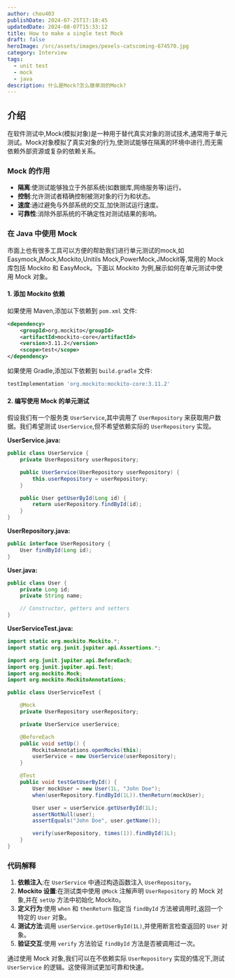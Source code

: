 ```yaml
---
author: chou403
publishDate: 2024-07-25T17:18:45
updatedDate: 2024-08-07T15:33:12
title: How to make a single test Mock
draft: false
heroImage: /src/assets/images/pexels-catscoming-674570.jpg
category: Interview
tags:
  - unit test
  - mock
  - java
description: 什么是Mock?怎么做单测的Mock?
---
```


## 介绍

在软件测试中,Mock(模拟对象)是一种用于替代真实对象的测试技术,通常用于单元测试。Mock对象模拟了真实对象的行为,使测试能够在隔离的环境中进行,而无需依赖外部资源或复杂的依赖关系。

### Mock 的作用

- **隔离**:使测试能够独立于外部系统(如数据库,网络服务等)运行。
- **控制**:允许测试者精确控制被测对象的行为和状态。
- **速度**:通过避免与外部系统的交互,加快测试运行速度。
- **可靠性**:消除外部系统的不确定性对测试结果的影响。

### 在 Java 中使用 Mock

市面上也有很多工具可以方便的帮助我们进行单元测试的mock,如Easymock,jMock,Mockito,Unitils Mock,PowerMock,JMockit等,常用的 Mock 库包括 Mockito 和 EasyMock。下面以 Mockito 为例,展示如何在单元测试中使用 Mock 对象。

#### 1. 添加 Mockito 依赖

如果使用 Maven,添加以下依赖到 `pom.xml` 文件:

```xml
<dependency>
    <groupId>org.mockito</groupId>
    <artifactId>mockito-core</artifactId>
    <version>3.11.2</version>
    <scope>test</scope>
</dependency>
```

如果使用 Gradle,添加以下依赖到 `build.gradle` 文件:

```groovy
testImplementation 'org.mockito:mockito-core:3.11.2'
```

#### 2. 编写使用 Mock 的单元测试

假设我们有一个服务类 `UserService`,其中调用了 `UserRepository` 来获取用户数据。我们希望测试 `UserService`,但不希望依赖实际的 `UserRepository` 实现。

**UserService.java:**

```java
public class UserService {
    private UserRepository userRepository;

    public UserService(UserRepository userRepository) {
        this.userRepository = userRepository;
    }

    public User getUserById(Long id) {
        return userRepository.findById(id);
    }
}
```

**UserRepository.java:**

```java
public interface UserRepository {
    User findById(Long id);
}
```

**User.java:**

```java
public class User {
    private Long id;
    private String name;

    // Constructor, getters and setters
}
```

**UserServiceTest.java:**

```java
import static org.mockito.Mockito.*;
import static org.junit.jupiter.api.Assertions.*;

import org.junit.jupiter.api.BeforeEach;
import org.junit.jupiter.api.Test;
import org.mockito.Mock;
import org.mockito.MockitoAnnotations;

public class UserServiceTest {

    @Mock
    private UserRepository userRepository;

    private UserService userService;

    @BeforeEach
    public void setUp() {
        MockitoAnnotations.openMocks(this);
        userService = new UserService(userRepository);
    }

    @Test
    public void testGetUserById() {
        User mockUser = new User(1L, "John Doe");
        when(userRepository.findById(1L)).thenReturn(mockUser);

        User user = userService.getUserById(1L);
        assertNotNull(user);
        assertEquals("John Doe", user.getName());

        verify(userRepository, times(1)).findById(1L);
    }
}
```

### 代码解释

1. **依赖注入**:在 `UserService` 中通过构造函数注入 `UserRepository`。
2. **Mockito 设置**:在测试类中使用 `@Mock` 注解声明 `UserRepository` 的 Mock 对象,并在 `setUp` 方法中初始化 Mockito。
3. **定义行为**:使用 `when` 和 `thenReturn` 指定当 `findById` 方法被调用时,返回一个特定的 `User` 对象。
4. **测试方法**:调用 `userService.getUserById(1L)`,并使用断言检查返回的 `User` 对象。
5. **验证交互**:使用 `verify` 方法验证 `findById` 方法是否被调用过一次。

通过使用 Mock 对象,我们可以在不依赖实际 `UserRepository` 实现的情况下,测试 `UserService` 的逻辑。这使得测试更加可靠和快速。
